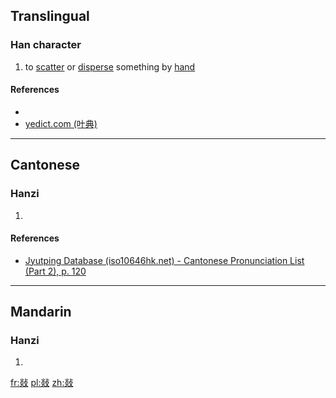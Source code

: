 ==Translingual==

===Han character===
{{Han char|rn=66|rad=攴|as=08|sn=12|four=92861|canj=FFYE|ids=⿰炎攴}}

# to [[scatter]] or [[disperse]] something by [[hand]]

====References====
* {{Han ref|kx=0473.050|dkj=13273|dj=0826.070|hdz=21465.090|uh=6565|ud=25957|bh=D978|bd=55672}}
*[http://yedict.com/htm/65/6565.htm yedict.com (叶典)]

----

==Cantonese==

===Hanzi===
{{yue-hanzi|jyut=[[jim6]]|y=yim6}}

# {{defn|lang=yue|sort=攴08}}

====References====
*[http://www.iso10646hk.net/jp/document/download.jsp Jyutping Database (iso10646hk.net) - Cantonese Pronunciation List (Part 2), p. 120]

----

==Mandarin==

===Hanzi===
{{cmn-hanzi|pin=[[yàn]] ([[yan4]])|wg=yen<sup>4</sup>}}

# {{defn|lang=cmn|sort=攴08}}

[[fr:敥]]
[[pl:敥]]
[[zh:敥]]